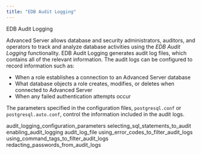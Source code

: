 ```yaml
---
title: "EDB Audit Logging"
---
```


<div class="index">

EDB Audit Logging

</div>

Advanced Server allows database and security administrators, auditors, and operators to track and analyze database activities using the *EDB Audit Logging* functionality. EDB Audit Logging generates audit log files, which contains all of the relevant information. The audit logs can be configured to record information such as:

  - When a role establishes a connection to an Advanced Server database
  - What database objects a role creates, modifies, or deletes when connected to Advanced Server
  - When any failed authentication attempts occur

The parameters specified in the configuration files, `postgresql.conf` or `postgresql.auto.conf`, control the information included in the audit logs.

<div class="toctree" data-maxdepth="3">

audit_logging_configuration_parameters selecting_sql_statements_to_audit enabling_audit_logging audit_log_file using_error_codes_to_filter_audit_logs using_command_tags_to_filter_audit_logs redacting_passwords_from_audit_logs

</div>
